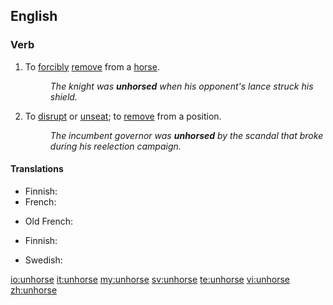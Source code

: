 ==English==

===Verb===
{{en-verb|unhors|ing}}

# To [[forcibly]] [[remove]] from a [[horse]].
#: ''The knight was '''unhorsed''' when his opponent's lance struck his shield.''
# {{context|by extension}} To [[disrupt]] or [[unseat]]; to [[remove]] from a position.
#: ''The incumbent governor was '''unhorsed''' by the scandal that broke during his reelection campaign.''

====Translations====
{{trans-top|remove from a horse}}
* Finnish: {{t+|fi|pudottaa}}
* French: {{t+|fr|désarçonner}}
{{trans-mid}}
* Old French: {{tø|fro|deschevaler}}
{{trans-bottom}}

{{trans-top|disrupt or unseat}}
* Finnish: {{t+|fi|pudottaa}}
{{trans-mid}}
* Swedish: {{t-|sv|kasta av}}
{{trans-bottom}}

[[io:unhorse]]
[[it:unhorse]]
[[my:unhorse]]
[[sv:unhorse]]
[[te:unhorse]]
[[vi:unhorse]]
[[zh:unhorse]]